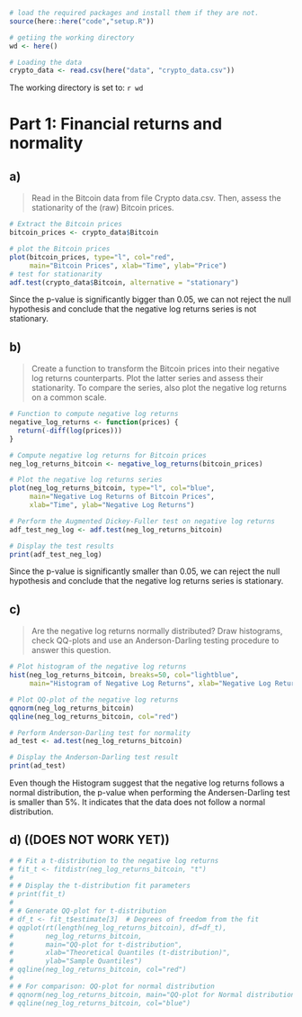 ```r
# load the required packages and install them if they are not.
source(here::here("code","setup.R"))

# getiing the working directory
wd <- here()

# Loading the data
crypto_data <- read.csv(here("data", "crypto_data.csv"))
```

The working directory is set to: `r wd`

# Part 1: Financial returns and normality

## a)

> Read in the Bitcoin data from file Crypto data.csv. Then, assess the stationarity of the (raw)
Bitcoin prices.

```r
# Extract the Bitcoin prices
bitcoin_prices <- crypto_data$Bitcoin

# plot the Bitcoin prices
plot(bitcoin_prices, type="l", col="red", 
     main="Bitcoin Prices", xlab="Time", ylab="Price")
# test for stationarity
adf.test(crypto_data$Bitcoin, alternative = "stationary")
```

Since the p-value is significantly bigger than 0.05, we can not reject the null hypothesis and conclude that the negative log returns series is not stationary.

## b)

> Create a function to transform the Bitcoin prices into their negative log returns counterparts. Plot
the latter series and assess their stationarity. To compare the series, also plot the negative log
returns on a common scale.

```r
# Function to compute negative log returns
negative_log_returns <- function(prices) {
  return(-diff(log(prices)))
}

# Compute negative log returns for Bitcoin prices
neg_log_returns_bitcoin <- negative_log_returns(bitcoin_prices)

# Plot the negative log returns series
plot(neg_log_returns_bitcoin, type="l", col="blue", 
     main="Negative Log Returns of Bitcoin Prices", 
     xlab="Time", ylab="Negative Log Returns")

# Perform the Augmented Dickey-Fuller test on negative log returns
adf_test_neg_log <- adf.test(neg_log_returns_bitcoin)

# Display the test results
print(adf_test_neg_log)
```

Since the p-value is significantly smaller than 0.05, we can reject the null hypothesis and conclude that the negative log returns series is stationary.

## c)

> Are the negative log returns normally distributed? Draw histograms, check QQ-plots and use an
Anderson-Darling testing procedure to answer this question.

```r
# Plot histogram of the negative log returns
hist(neg_log_returns_bitcoin, breaks=50, col="lightblue", 
     main="Histogram of Negative Log Returns", xlab="Negative Log Returns")

# Plot QQ-plot of the negative log returns
qqnorm(neg_log_returns_bitcoin)
qqline(neg_log_returns_bitcoin, col="red")

# Perform Anderson-Darling test for normality
ad_test <- ad.test(neg_log_returns_bitcoin)

# Display the Anderson-Darling test result
print(ad_test)
```

Even though the Histogram suggest that the negative log returns follows a normal distribution, the p-value when performing the Andersen-Darling test is smaller than 5%. It indicates that the data does not follow a normal distribution.

## d) ((DOES NOT WORK YET))

```r
# # Fit a t-distribution to the negative log returns
# fit_t <- fitdistr(neg_log_returns_bitcoin, "t")
# 
# # Display the t-distribution fit parameters
# print(fit_t)
# 
# # Generate QQ-plot for t-distribution
# df_t <- fit_t$estimate[3]  # Degrees of freedom from the fit
# qqplot(rt(length(neg_log_returns_bitcoin), df=df_t), 
#        neg_log_returns_bitcoin, 
#        main="QQ-plot for t-distribution", 
#        xlab="Theoretical Quantiles (t-distribution)", 
#        ylab="Sample Quantiles")
# qqline(neg_log_returns_bitcoin, col="red")
# 
# # For comparison: QQ-plot for normal distribution
# qqnorm(neg_log_returns_bitcoin, main="QQ-plot for Normal distribution")
# qqline(neg_log_returns_bitcoin, col="blue")
```

